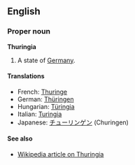 ==English==
===Proper noun===
'''Thuringia'''

#A state of [[Germany]].

====Translations====
*French: [[Thuringe]]
*German: [[Thüringen]]
*Hungarian: [[Türingia]]
*Italian: [[Turingia]]
*Japanese: [[チューリンゲン]] (Churingen)

====See also====
*[[en:Thuringia|Wikipedia article on Thuringia]]